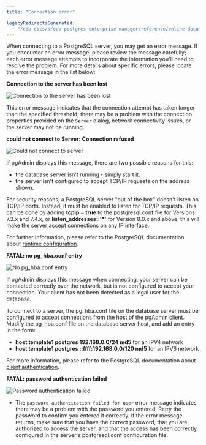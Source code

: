 ```yaml
---
title: "Connection error"

legacyRedirectsGenerated:
  - "/edb-docs/d/edb-postgres-enterprise-manager/reference/online-documentation/8.0/connect_error.html"
---
```


When connecting to a PostgreSQL server, you may get an error message. If you encounter an error message, please review the message carefully; each error message attempts to incorporate the information you'll need to resolve the problem. For more details about specific errors, please locate the error message in the list below:

**Connection to the server has been lost**

![Connection to the server has been lost](../images/ce_timeout.png)

This error message indicates that the connection attempt has taken longer than the specified threshold; there may be a problem with the connection properties provided on the `Server` dialog, network connectivity issues, or the server may not be running.

**could not connect to Server: Connection refused**

![Could not connect to server](../images/ce_not_running.png)

If pgAdmin displays this message, there are two possible reasons for this:  

-   the database server isn't running - simply start it.
-   the server isn't configured to accept TCP/IP requests on the address shown.

For security reasons, a PostgreSQL server "out of the box" doesn't listen on TCP/IP ports. Instead, it must be enabled to listen for TCP/IP requests. This can be done by adding **tcpip = true** to the postgresql.conf file for Versions 7.3.x and 7.4.x, or **listen_addresses='\*'** for Version 8.0.x and above; this will make the server accept connections on any IP interface.

For further information, please refer to the PostgreSQL documentation about [runtime configuration](http://www.postgresql.org/docs/current/interactive/runtime-config.html).

**FATAL: no pg_hba.conf entry**

![No pg_hba.conf entry](../images/ce_error_hba.png)

If pgAdmin displays this message when connecting, your server can be contacted correctly over the network, but is not configured to accept your connection. Your client has not been detected as a legal user for the database.

To connect to a server, the pg_hba.conf file on the database server must be configured to accept connections from the host of the pgAdmin client. Modify the pg_hba.conf file on the database server host, and add an entry in the form:

-   **host template1 postgres 192.168.0.0/24 md5** for an IPV4 network
-   **host template1 postgres ::ffff:192.168.0.0/120 md5** for an IPV6 network

For more information, please refer to the PostgreSQL documentation about [client authentication](http://www.postgresql.org/docs/current/interactive/client-authentication.html).

**FATAL: password authentication failed**

![Password authentication failed](../images/ce_password_failed.png)

-   The `password authentication failed for user` error message indicates there may be a problem with the password you entered. Retry the password to confirm you entered it correctly. If the error message returns, make sure that you have the correct password, that you are authorized to access the server, and that the access has been correctly configured in the server's postgresql.conf configuration file.
